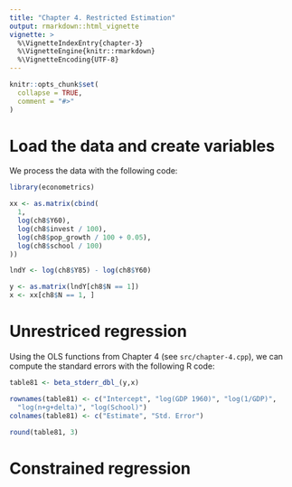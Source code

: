 ```yaml
---
title: "Chapter 4. Restricted Estimation"
output: rmarkdown::html_vignette
vignette: >
  %\VignetteIndexEntry{chapter-3}
  %\VignetteEngine{knitr::rmarkdown}
  %\VignetteEncoding{UTF-8}
---
```


```r
knitr::opts_chunk$set(
  collapse = TRUE,
  comment = "#>"
)
```

# Load the data and create variables

We process the data with the following code:

```r
library(econometrics)

xx <- as.matrix(cbind(
  1,
  log(ch8$Y60),
  log(ch8$invest / 100),
  log(ch8$pop_growth / 100 + 0.05),
  log(ch8$school / 100)
))

lndY <- log(ch8$Y85) - log(ch8$Y60)

y <- as.matrix(lndY[ch8$N == 1])
x <- xx[ch8$N == 1, ]
```

# Unrestriced regression

Using the OLS functions from Chapter 4 (see `src/chapter-4.cpp`), we can
compute the standard errors with the following R code:

```r
table81 <- beta_stderr_dbl_(y,x)

rownames(table81) <- c("Intercept", "log(GDP 1960)", "log(1/GDP)",
  "log(n+g+delta)", "log(School)")
colnames(table81) <- c("Estimate", "Std. Error")

round(table81, 3)
```

# Constrained regression
